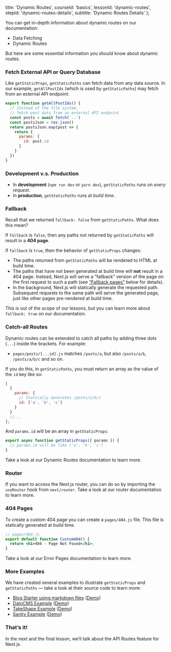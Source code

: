 
  title: 'Dynamic Routes',
  courseId: 'basics',
  lessonId: 'dynamic-routes',
  stepId: 'dynamic-routes-details',
  subtitle: 'Dynamic Routes Details'
};

You can get in-depth information about dynamic routes on our documentation:

- <Link href="/docs/[...slug]" as="/docs/basic-features/data-fetching">
    <a>Data Fetching</a>
  </Link>
- <Link href="/docs/[...slug]" as="/docs/routing/dynamic-routes">
    <a>Dynamic Routes</a>
  </Link>

But here are some essential information you should know about dynamic routes.

### Fetch External API or Query Database

Like `getStaticProps`, `getStaticPaths` can fetch data from any data source. In our example, `getAllPostIds` (which is used by `getStaticPaths`) may fetch from an external API endpoint:

```js
export function getAllPostIds() {
  // Instead of the file system,
  // fetch post data from an external API endpoint
  const posts = await fetch('..')
  const postsJson = res.json()
  return postsJson.map(post => {
    return {
      params: {
        id: post.id
      }
    }
  })
}
```

### Development v.s. Production

- In **development** (`npm run dev` or `yarn dev`), `getStaticPaths` runs on _every request_.
- In **production**, `getStaticPaths` runs at _build time_.

### Fallback

Recall that we returned `fallback: false` from `getStaticPaths`. What does this mean?

If `fallback` is `false`, then any paths not returned by `getStaticPaths` will result in a **404 page**.

If `fallback` is `true`, then the behavior of `getStaticProps` changes:

- The paths returned from `getStaticPaths` will be rendered to HTML at build time.
- The paths that have not been generated at build time will **not** result in a 404 page. Instead, Next.js will serve a “fallback” version of the page on the first request to such a path (see [“Fallback pages”](#fallback-pages) below for details).
- In the background, Next.js will statically generate the requested path. Subsequent requests to the same path will serve the generated page, just like other pages pre-rendered at build time.

This is out of the scope of our lessons, but you can learn more about `fallback: true` on <Link href="/docs/[...slug]" as="/docs/basic-features/data-fetching#fallback-pages"><a>our documentation</a></Link>.

### Catch-all Routes

Dynamic routes can be extended to catch all paths by adding three dots (`...`) inside the brackets. For example:

- `pages/posts/[...id].js` matches `/posts/a`, but also `/posts/a/b`, `/posts/a/b/c` and so on.

If you do this, in `getStaticPaths`, you must return an array as the value of the `id` key like so:

```js
[
  {
    params: {
      // Statically Generates /posts/a/b/c
      id: ['a', 'b', 'c']
    }
  }
  //...
];
```

And `params.id` will be an array in `getStaticProps`:

```js
export async function getStaticProps({ params }) {
  // params.id will be like ['a', 'b', 'c']
}
```

Take a look at our <Link href="/docs/[...slug]" as="/docs/routing/dynamic-routes"><a>Dynamic Routes</a></Link> documentation to learn more.

### Router

If you want to access the Next.js router, you can do so by importing the `useRouter` hook from `next/router`. Take a look at our <Link href="/docs/[...slug]" as="/docs/routing/dynamic-routes"><a>router documentation</a></Link> to learn more.

### 404 Pages

To create a custom 404 page you can create a `pages/404.js` file. This file is statically generated at build time.

```jsx
// pages/404.js
export default function Custom404() {
  return <h1>404 - Page Not Found</h1>;
}
```

Take a look at our <Link href="/docs/[...slug]" as="/docs/advanced-features/custom-error-page#404-page"><a>Error Pages</a></Link> documentation to learn more.

### More Examples

We have created several examples to illustrate `getStaticProps` and `getStaticPaths` — take a look at their source code to learn more:

- [Blog Starter using markdown files](https://github.com/zeit/next.js/tree/canary/examples/blog-starter) ([Demo](https://next-blog-starter.now.sh/))
- [DatoCMS Example](https://github.com/zeit/next.js/tree/canary/examples/cms-datocms) ([Demo](https://next-blog-datocms.now.sh/))
- [TakeShape Example](https://github.com/zeit/next.js/tree/canary/examples/cms-takeshape) ([Demo](https://next-blog-takeshape.now.sh/))
- [Sanity Example](https://github.com/zeit/next.js/tree/canary/examples/cms-sanity) ([Demo](https://next-blog-sanity.now.sh/))

### That’s it!

In the next and the final lesson, we’ll talk about the API Routes feature for Next.js.

